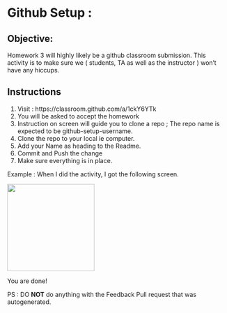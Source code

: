 # Github Setup :

## Objective:

Homework 3 will highly likely be a github classroom submission. This activity is to make sure we ( students, TA as well as the instructor ) won't have any hiccups.

## Instructions

1. Visit : https://classroom.github.com/a/1ckY6YTk
2. You will be asked to accept the homework
3. Instruction on screen will guide you to clone a repo ; The repo name is expected to be github-setup-username.
4. Clone the repo to your local ie computer. 
5. Add your Name as heading to the Readme.
6. Commit and Push the change
7. Make sure everything is in place. 

Example : When I did the activity, I got the following screen. 

<img src = "images/Expected Screen.png" width = 200>

You are done!

PS : DO **NOT** do anything with the Feedback Pull request that was autogenerated. 